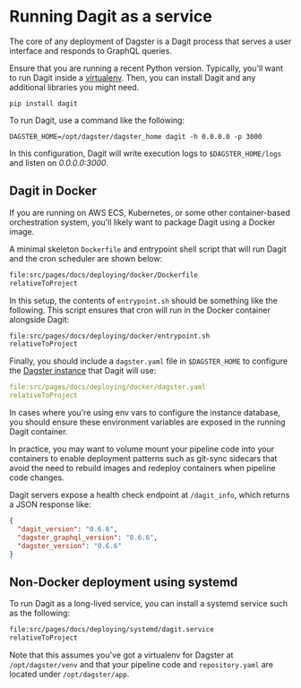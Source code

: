 
<DynamicMetaTags
  title="Running Dagit as a service | Dagster"
  description="Dagster is a system for building modern data applications."
/>

# Running Dagit as a service

The core of any deployment of Dagster is a Dagit process that serves a user interface and responds
to GraphQL queries.

Ensure that you are running a recent Python version. Typically, you'll want to run Dagit inside a
[virtualenv](https://virtualenv.pypa.io/en/stable/). Then, you can install Dagit and any additional
libraries you might need.

```shell
pip install dagit
```

To run Dagit, use a command like the following:

```shell
DAGSTER_HOME=/opt/dagster/dagster_home dagit -h 0.0.0.0 -p 3000
```

In this configuration, Dagit will write execution logs to `$DAGSTER_HOME/logs` and listen on
_0.0.0.0:3000_.

## Dagit in Docker

If you are running on AWS ECS, Kubernetes, or some other container-based orchestration system,
you'll likely want to package Dagit using a Docker image.

A minimal skeleton `Dockerfile` and entrypoint shell script that will run Dagit and the cron
scheduler are shown below:

```dockerfile literalinclude caption=Dockerfile
file:src/pages/docs/deploying/docker/Dockerfile
relativeToProject
```

In this setup, the contents of `entrypoint.sh` should be something like the following. This script
ensures that cron will run in the Docker container alongside Dagit:

```bash literalinclude caption=entrypoint.sh
file:src/pages/docs/deploying/docker/entrypoint.sh
relativeToProject
```

Finally, you should include a `dagster.yaml` file in `$DAGSTER_HOME` to configure the [Dagster
instance](/docs/overview/instances/dagster-instance) that Dagit will use:

```yaml literalinclude caption=dagster.yaml
file:src/pages/docs/deploying/docker/dagster.yaml
relativeToProject
```

In cases where you're using env vars to configure the instance database, you should ensure these
environment variables are exposed in the running Dagit container.

In practice, you may want to volume mount your pipeline code into your containers to enable
deployment patterns such as git-sync sidecars that avoid the need to rebuild images and redeploy
containers when pipeline code changes.

Dagit servers expose a health check endpoint at `/dagit_info`, which returns a JSON response like:

```JSON
{
  "dagit_version": "0.6.6",
  "dagster_graphql_version": "0.6.6",
  "dagster_version": "0.6.6"
}
```

## Non-Docker deployment using systemd

To run Dagit as a long-lived service, you can install a systemd service such as the following:

```bash literalinclude caption=dagit.service
file:src/pages/docs/deploying/systemd/dagit.service
relativeToProject
```

Note that this assumes you've got a virtualenv for Dagster at `/opt/dagster/venv` and that your
pipeline code and `repository.yaml` are located under `/opt/dagster/app`.
